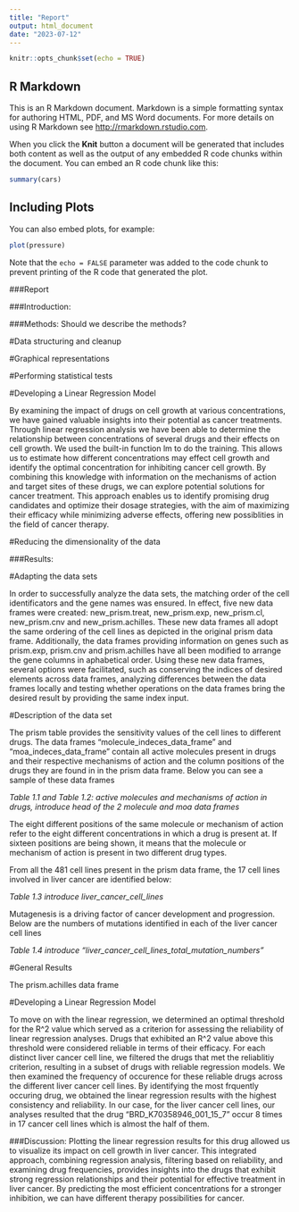 ```yaml
---
title: "Report"
output: html_document
date: "2023-07-12"
---
```


```r
knitr::opts_chunk$set(echo = TRUE)
```

## R Markdown

This is an R Markdown document. Markdown is a simple formatting syntax for authoring HTML, PDF, and MS Word documents. For more details on using R Markdown see <http://rmarkdown.rstudio.com>.

When you click the **Knit** button a document will be generated that includes both content as well as the output of any embedded R code chunks within the document. You can embed an R code chunk like this:

```r
summary(cars)
```

## Including Plots

You can also embed plots, for example:

```r
plot(pressure)
```

Note that the `echo = FALSE` parameter was added to the code chunk to prevent printing of the R code that generated the plot.


###Report

###Introduction:


###Methods:
Should we describe the methods?

#Data structuring and cleanup

#Graphical representations

#Performing statistical tests

#Developing a Linear Regression Model

By examining the impact of drugs on cell growth at various concentrations, we have gained valuable insights into their potential as cancer treatments. Through linear regression analysis we have been able to determine the relationship between concentrations of several drugs and their effects on cell growth. We used the built-in function lm to do the training. This allows us to estimate how different concentrations may effect cell growth and identify the optimal concentration for inhibiting cancer cell growth. By combining this knowledge with information on the mechanisms of action and target sites of these drugs, we can explore potential solutions for cancer treatment. This approach enables us to identify promising drug candidates and optimize their dosage strategies, with the aim of maximizing their efficacy while minimizing adverse effects, offering new possiblities in the field of cancer therapy.

#Reducing the dimensionality of the data

###Results:

#Adapting the data sets

In order to successfully analyze the data sets, the matching order of the cell identificators and the gene names was ensured. In effect, five new data frames were created: new_prism.treat, new_prism.exp, new_prism.cl, new_prism.cnv and new_prism.achilles. These new data frames all adopt the same ordering of the cell lines as depicted in the original prism data frame. Additionally, the data frames providing information on genes such as prism.exp, prism.cnv and prism.achilles have all been modified to arrange the gene columns in aphabetical order. Using these new data frames, several options were facilitated, such as conserving the indices of desired elements across data frames, analyzing differences between the data frames locally and testing whether operations on the data frames bring the desired result by providing the same index input.


#Description of the data set

The prism table provides the sensitivity values of the cell lines to different drugs. The data frames "molecule_indeces_data_frame" and "moa_indeces_data_frame" contain all active molecules present in drugs and their respective mechanisms of action and the column positions of the drugs they are found in in the prism data frame. Below you can see a sample of these data frames

*Table 1.1 and Table 1.2: active molecules and mechanisms of action in drugs, introduce head of the 2 molecule and moa data frames*

The eight different positions of the same molecule or mechanism of action refer to the eight different concentrations in which a drug is present at. If sixteen positions are being shown, it means that the molecule or mechanism of action is present in two different drug types.

From all the 481 cell lines present in the prism data frame, the 17 cell lines involved in liver cancer are identified below:

*Table 1.3 introduce liver_cancer_cell_lines*

Mutagenesis is a driving factor of cancer development and progression. Below are the numbers of mutations identified in each of the liver cancer cell lines 

*Table 1.4 introduce "liver_cancer_cell_lines_total_mutation_numbers"*

#General Results

The prism.achilles data frame

#Developing a Linear Regression Model

To move on with the linear regression, we determined an optimal threshold for the R^2 value which served as a criterion for assessing the reliability of linear regression analyses. Drugs that exhibited an R^2 value above this threshold were considered reliable in terms of their efficacy. For each distinct liver cancer cell line, we filtered the drugs that met the reliablitiy criterion, resulting in a subset of drugs with reliable regression models. We then examined the frequency of occurence for these reliable drugs across the different liver cancer cell lines. By identifying the most frquently occuring drug, we obtained the linear regression results with the highest consistency and reliability. In our case, for the liver cancer cell lines, our analyses resulted that the drug "BRD_K70358946_001_15_7" occur 8 times in 17 cancer cell lines which is almost the half of them.






###Discussion:
Plotting the linear regression results for this drug allowed us to visualize its impact on cell growth in liver cancer. This integrated approach, combining regression analysis, filtering based on reliability, and examining drug frequencies, provides insights into the drugs that exhibit strong regression relationships and their potential for effective treatment in liver cancer. By predicting the most efficient concentrations for a stronger inhibition, we can have different therapy possibilities for cancer.





